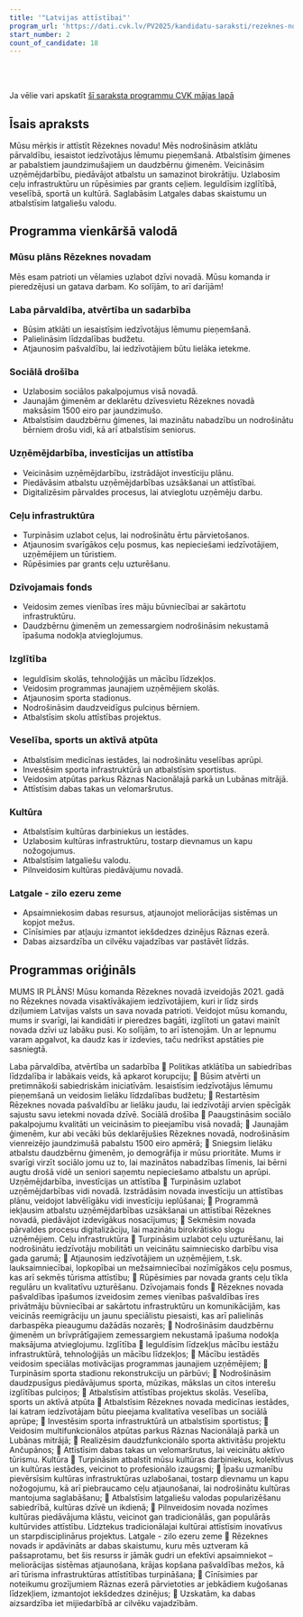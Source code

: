 ```yaml
---
title: '"Latvijas attīstībai"'
program_url: 'https://dati.cvk.lv/PV2025/kandidatu-saraksti/rezeknes-novads/latvijas-attistibai'
start_number: 2
count_of_candidate: 18
---
```



<Badge text="Atklāta pārvaldība" variant="note" size="small" /> <Badge text="Sociālā drošība ģimenēm" variant="note" size="small" /> <Badge text="Uzņēmējdarbības atbalsts" variant="note" size="small" /> <Badge text="Ceļu infrastruktūras uzlabošana" variant="note" size="small" /> <Badge text="Kultūras mantojuma saglabāšana" variant="note" size="small" />

<br/><br/> 

<Card title='Šis ir mākslīga intelekta ģenerēts apraksts' icon='starlight'>
    Ja vēlie vari apskatīt <a href={frontmatter.program_url} target='_blank'>šī saraksta programmu CVK mājas lapā</a>
    </Card>

## Īsais apraksts

Mūsu mērķis ir attīstīt Rēzeknes novadu! Mēs nodrošināsim atklātu pārvaldību, iesaistot iedzīvotājus lēmumu pieņemšanā. Atbalstīsim ģimenes ar pabalstiem jaundzimušajiem un daudzbērnu ģimenēm. Veicināsim uzņēmējdarbību, piedāvājot atbalstu un samazinot birokrātiju. Uzlabosim ceļu infrastruktūru un rūpēsimies par grants ceļiem. Ieguldīsim izglītībā, veselībā, sportā un kultūrā. Saglabāsim Latgales dabas skaistumu un atbalstīsim latgaliešu valodu.

## Programma vienkāršā valodā

### Mūsu plāns Rēzeknes novadam

Mēs esam patrioti un vēlamies uzlabot dzīvi novadā. Mūsu komanda ir pieredzējusi un gatava darbam. Ko solījām, to arī darījām!

### Laba pārvaldība, atvērtība un sadarbība
*   Būsim atklāti un iesaistīsim iedzīvotājus lēmumu pieņemšanā.
*   Palielināsim līdzdalības budžetu.
*   Atjaunosim pašvaldību, lai iedzīvotājiem būtu lielāka ietekme.

### Sociālā drošība
*   Uzlabosim sociālos pakalpojumus visā novadā.
*   Jaunajām ģimenēm ar deklarētu dzīvesvietu Rēzeknes novadā maksāsim 1500 eiro par jaundzimušo.
*   Atbalstīsim daudzbērnu ģimenes, lai mazinātu nabadzību un nodrošinātu bērniem drošu vidi, kā arī atbalstīsim seniorus.

### Uzņēmējdarbība, investīcijas un attīstība
*   Veicināsim uzņēmējdarbību, izstrādājot investīciju plānu.
*   Piedāvāsim atbalstu uzņēmējdarbības uzsākšanai un attīstībai.
*   Digitalizēsim pārvaldes procesus, lai atvieglotu uzņēmēju darbu.

### Ceļu infrastruktūra
*   Turpināsim uzlabot ceļus, lai nodrošinātu ērtu pārvietošanos.
*   Atjaunosim svarīgākos ceļu posmus, kas nepieciešami iedzīvotājiem, uzņēmējiem un tūristiem.
*   Rūpēsimies par grants ceļu uzturēšanu.

### Dzīvojamais fonds
*   Veidosim zemes vienības īres māju būvniecībai ar sakārtotu infrastruktūru.
*   Daudzbērnu ģimenēm un zemessargiem nodrošināsim nekustamā īpašuma nodokļa atvieglojumus.

### Izglītība
*   Ieguldīsim skolās, tehnoloģijās un mācību līdzekļos.
*   Veidosim programmas jaunajiem uzņēmējiem skolās.
*   Atjaunosim sporta stadionus.
*   Nodrošināsim daudzveidīgus pulciņus bērniem.
*   Atbalstīsim skolu attīstības projektus.

### Veselība, sports un aktīvā atpūta
*   Atbalstīsim medicīnas iestādes, lai nodrošinātu veselības aprūpi.
*   Investēsim sporta infrastruktūrā un atbalstīsim sportistus.
*   Veidosim atpūtas parkus Rāznas Nacionālajā parkā un Lubānas mitrājā.
*   Attīstīsim dabas takas un velomaršrutus.

### Kultūra
*   Atbalstīsim kultūras darbiniekus un iestādes.
*   Uzlabosim kultūras infrastruktūru, tostarp dievnamus un kapu nožogojumus.
*   Atbalstīsim latgaliešu valodu.
*   Pilnveidosim kultūras piedāvājumu novadā.

### Latgale - zilo ezeru zeme
*   Apsaimniekosim dabas resursus, atjaunojot meliorācijas sistēmas un kopjot mežus.
*   Cīnīsimies par atļauju izmantot iekšdedzes dzinējus Rāznas ezerā.
*   Dabas aizsardzība un cilvēku vajadzības var pastāvēt līdzās.

## Programmas oriģināls

MUMS IR PLĀNS!
Mūsu komanda Rēzeknes novadā izveidojās 2021. gadā no Rēzeknes novada visaktīvākajiem iedzīvotājiem, kuri ir līdz sirds dziļumiem Latvijas valsts un sava novada patrioti.
Veidojot mūsu komandu, mums ir svarīgi, lai kandidāti ir pieredzes bagāti, izglītoti un gatavi mainīt novada dzīvi uz labāku pusi. Ko solījām, to arī īstenojām. Un ar lepnumu varam apgalvot, ka daudz kas ir izdevies, taču nedrīkst apstāties pie sasniegtā.

Laba pārvaldība, atvērtība un sadarbība
 Politikas atklātība un sabiedrības līdzdalība ir labākais veids, kā apkarot korupciju;
 Būsim atvērti un pretimnākoši sabiedriskām iniciatīvām. Iesaistīsim iedzīvotājus lēmumu pieņemšanā un veidosim lielāku līdzdalības budžetu;
 Restartēsim Rēzeknes novada pašvaldību ar lielāku jaudu, lai iedzīvotāji arvien spēcīgāk sajustu savu ietekmi novada dzīvē.
Sociālā drošība
 Paaugstināsim sociālo pakalpojumu kvalitāti un veicināsim to pieejamību visā novadā;
 Jaunajām ģimenēm, kur abi vecāki būs deklarējušies Rēzeknes novadā, nodrošināsim vienreizējo jaundzimušā pabalstu 1500 eiro apmērā;
 Sniegsim lielāku atbalstu daudzbērnu ģimenēm, jo demogrāfija ir mūsu prioritāte. Mums ir svarīgi virzīt sociālo jomu uz to, lai mazinātos nabadzības līmenis, lai bērni augtu drošā vidē un seniori saņemtu nepieciešamo atbalstu un aprūpi.
Uzņēmējdarbība, investīcijas un attīstība
 Turpināsim uzlabot uzņēmējdarbības vidi novadā. Izstrādāsim novada investīciju un attīstības plānu, veidojot labvēlīgāku vidi investīciju ieplūšanai;
 Programmā iekļausim atbalstu uzņēmējdarbības uzsākšanai un attīstībai Rēzeknes novadā, piedāvājot izdevīgākus nosacījumus;
 Sekmēsim novada pārvaldes procesu digitalizāciju, lai mazinātu birokrātisko slogu uzņēmējiem.
Ceļu infrastruktūra
 Turpināsim uzlabot ceļu uzturēšanu, lai nodrošinātu iedzīvotāju mobilitāti un veicinātu saimniecisko darbību visa gada garumā;
 Atjaunosim iedzīvotājiem un uzņēmējiem, t.sk. lauksaimniecībai, lopkopībai un mežsaimniecībai nozīmīgākos ceļu posmus, kas arī sekmēs tūrisma attīstību;
 Rūpēsimies par novada grants ceļu tīkla regulāru un kvalitatīvu uzturēšanu.
Dzīvojamais fonds
 Rēzeknes novada pašvaldības īpašumos izveidosim zemes vienības pašvaldības īres privātmāju būvniecībai ar sakārtotu infrastruktūru un komunikācijām, kas veicinās reemigrāciju un jaunu speciālistu piesaisti, kas arī palielinās darbaspēka pieaugumu dažādās nozarēs;
 Nodrošināsim daudzbērnu ģimenēm un brīvprātīgajiem zemessargiem nekustamā īpašuma nodokļa maksājuma atvieglojumu.
Izglītība
 Ieguldīsim līdzekļus mācību iestāžu infrastruktūrā, tehnoloģijās un mācību līdzekļos;
 Mācību iestādēs veidosim speciālas motivācijas programmas jaunajiem uzņēmējiem;
 Turpināsim sporta stadionu rekonstrukciju un pārbūvi;
 Nodrošināsim daudzpusīgus piedāvājumus sporta, mūzikas, mākslas un citos interešu izglītības pulciņos;
 Atbalstīsim attīstības projektus skolās.
Veselība, sports un aktīvā atpūta
 Atbalstīsim Rēzeknes novada medicīnas iestādes, lai katram iedzīvotājam būtu pieejama kvalitatīva veselības un sociālā aprūpe;
 Investēsim sporta infrastruktūrā un atbalstīsim sportistus;
 Veidosim multifunkcionālos atpūtas parkus Rāznas Nacionālajā parkā un Lubānas mitrājā;
 Realizēsim daudzfunkcionālo sporta aktivitāšu projektu Ančupānos;
 Attīstīsim dabas takas un velomaršrutus, lai veicinātu aktīvo tūrismu.
Kultūra
 Turpināsim atbalstīt mūsu kultūras darbiniekus, kolektīvus un kultūras iestādes, veicinot to profesionālo izaugsmi;
 Īpašu uzmanību pievērsīsim kultūras infrastruktūras uzlabošanai, tostarp dievnamu un kapu nožogojumu, kā arī piebraucamo ceļu atjaunošanai, lai nodrošinātu kultūras mantojuma saglabāšanu;
 Atbalstīsim latgaliešu valodas popularizēšanu sabiedrībā, kultūras dzīvē un ikdienā;
 Pilnveidosim novada nozīmes kultūras piedāvājuma klāstu, veicinot gan tradicionālās, gan populārās kultūrvides attīstību. Līdztekus tradicionālajai kultūrai attīstīsim inovatīvus un starpdisciplinārus projektus.
Latgale - zilo ezeru zeme
 Rēzeknes novads ir apdāvināts ar dabas skaistumu, kuru mēs uztveram kā pašsaprotamu, bet šis resurss ir jāmāk gudri un efektīvi apsaimniekot – meliorācijas sistēmas atjaunošana, krājas kopšana pašvaldības mežos, kā arī tūrisma infrastruktūras attīstītības turpināšana;
 Cīnīsimies par noteikumu grozījumiem Rāznas ezerā pārvietoties ar jebkādiem kuģošanas līdzekļiem, izmantojot iekšdedzes dzinējus;
 Uzskatām, ka dabas aizsardzība iet mijiedarbībā ar cilvēku vajadzībām.
